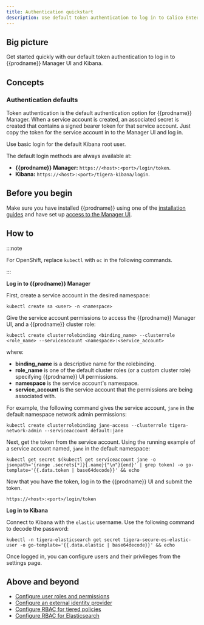 ```yaml
---
title: Authentication quickstart
description: Use default token authentication to log in to Calico Enterprise Manager UI and Kibana.
---
```


## Big picture

Get started quickly with our default token authentication to log in to {{prodname}} Manager UI and Kibana.

## Concepts

### Authentication defaults

Token authentication is the default authentication option for {{prodname}} Manager. When a service account is created, an
associated secret is created that contains a signed bearer token for that service account. Just copy the token for the service
account in to the Manager UI and log in.

Use basic login for the default Kibana root user.

The default login methods are always available at:

- **{{prodname}} Manager:** `https://<host>:<port>/login/token`.
- **Kibana:** `https://<host>:<port>/tigera-kibana/login`.

## Before you begin

Make sure you have installed {{prodname}} using one of the [installation guides](../../getting-started/index.mdx) and have set up [access to the Manager UI](access-the-manager.mdx).

## How to

:::note

For OpenShift, replace `kubectl` with `oc` in the following commands.

:::

**Log in to {{prodname}} Manager**

First, create a service account in the desired namespace:

```batch
kubectl create sa <user> -n <namespace>
```

Give the service account permissions to access the {{prodname}} Manager UI, and a {{prodname}} cluster role:

```batch
kubectl create clusterrolebinding <binding_name> --clusterrole <role_name> --serviceaccount <namespace>:<service_account>
```

where:

- **binding_name** is a descriptive name for the rolebinding.
- **role_name** is one of the default cluster roles (or a custom cluster role) specifying {{prodname}} UI permissions.
- **namespace** is the service account's namespace.
- **service_account** is the service account that the permissions are being associated with.

For example, the following command gives the service account, `jane` in the default namespace network admin permissions:

```batch
kubectl create clusterrolebinding jane-access --clusterrole tigera-network-admin --serviceaccount default:jane
```

Next, get the token from the service account.
Using the running example of a service account named, `jane` in the default namespace:

```batch
kubectl get secret $(kubectl get serviceaccount jane -o jsonpath='{range .secrets[*]}{.name}{"\n"}{end}' | grep token) -o go-template='{{.data.token | base64decode}}' && echo
```

Now that you have the token, log in to the {{prodname}} UI and submit the token.

`https://<host>:<port>/login/token`

**Log in to Kibana**

Connect to Kibana with the `elastic` username. Use the following command to decode the password:

```
kubectl -n tigera-elasticsearch get secret tigera-secure-es-elastic-user -o go-template='{{.data.elastic | base64decode}}' && echo
```

Once logged in, you can configure users and their privileges from the settings page.

## Above and beyond

- [Configure user roles and permissions](roles-and-permissions.mdx)
- [Configure an external identity provider](configure-identity-provider.mdx)
- [Configure RBAC for tiered policies](../../network-policy/policy-tiers/rbac-tiered-policies.mdx)
- [Configure RBAC for Elasticsearch](../../visibility/elastic/rbac-elasticsearch.mdx)
